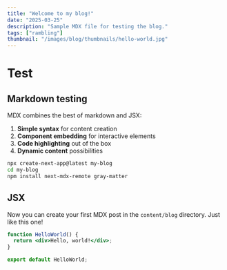 ```yaml
---
title: "Welcome to my blog!"
date: "2025-03-25"
description: "Sample MDX file for testing the blog."
tags: ["rambling"]
thumbnail: "/images/blog/thumbnails/hello-world.jpg"
---
```


# Test

## Markdown testing

MDX combines the best of markdown and JSX:

1. **Simple syntax** for content creation
2. **Component embedding** for interactive elements
3. **Code highlighting** out of the box
4. **Dynamic content** possibilities

```bash
npx create-next-app@latest my-blog
cd my-blog
npm install next-mdx-remote gray-matter
```

## JSX

Now you can create your first MDX post in the `content/blog` directory. Just like this one!

```jsx
function HelloWorld() {
  return <div>Hello, world!</div>;
}

export default HelloWorld;
```